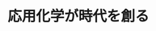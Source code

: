 ﻿---
title: "応用化学が時代を創る"
category: "生命理工学院"
vol: "2"
interviewee: "石川 延男 "
url: ""
tags: []
pdf: "2-1.pdf"
career: ""
preface: "東工大は応用化学系に古くからの伝統がある。その応用化学を40年近くにわたって研究してこられたのが生物工生命理工学院科の石川延男教授である。北棟5階にあるで、応用化学、特にファインケミカルといわれる分野について、お話をお伺いした。また、東工大に長年おられ、評議員もなされている教授の目からみた東工大について、そして新設された生物工生命理工学院科についても熱心に話して下さった。"
---
